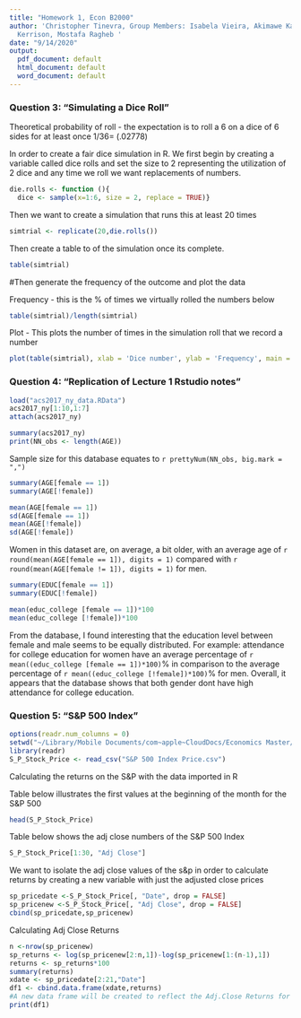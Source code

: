 ```yaml
---
title: "Homework 1, Econ B2000"
author: 'Christopher Tinevra, Group Members: Isabela Vieira, Akimawe Kadiri, Nicole
  Kerrison, Mostafa Ragheb '
date: "9/14/2020"
output:
  pdf_document: default
  html_document: default
  word_document: default
---
```


### Question 3: "Simulating a Dice Roll"

Theoretical probability of roll - the expectation is to roll a 6 on a dice of 6 sides for at least once 1/36= (.02778)

In order to create a fair dice simulation in R. We first  begin by creating a variable called dice rolls and set the size to 2 representing the utilization of 2 dice and any time we roll we want replacements of numbers.

```r
die.rolls <- function (){
  dice <- sample(x=1:6, size = 2, replace = TRUE)}

```

Then we want to create a simulation that runs this at least 20 times

```r
simtrial <- replicate(20,die.rolls())
```

Then create a table to of the simulation once its complete.

```r
table(simtrial)
```

#Then generate the frequency of the outcome and plot the data

Frequency - this is the % of times we virtually rolled the numbers below

```r
table(simtrial)/length(simtrial)
```

Plot - This plots the number of times in the simulation roll that we record a number 

```r
plot(table(simtrial), xlab = 'Dice number', ylab = 'Frequency', main = '20 Rolls of 2 Fair Dice')
```

### Question 4: "Replication of Lecture 1 Rstudio notes"

```r
load("acs2017_ny_data.RData")
acs2017_ny[1:10,1:7]
attach(acs2017_ny)
```
```r
summary(acs2017_ny)
print(NN_obs <- length(AGE))
```
Sample size for this database equates to `r prettyNum(NN_obs, big.mark = ",")`

```r
summary(AGE[female == 1])
summary(AGE[!female])
```

```r
mean(AGE[female == 1])
sd(AGE[female == 1])
mean(AGE[!female])
sd(AGE[!female])
```

Women in this dataset are, on average, a bit older, with an average age of `r round(mean(AGE[female == 1]), digits = 1)` compared with `r round(mean(AGE[female != 1]), digits = 1)` for men. 

```r
summary(EDUC[female == 1])
summary(EDUC[!female])
```

```r
mean(educ_college [female == 1])*100
mean(educ_college [!female])*100

```
From the database, I found interesting that the education level between female and male seems to be equally distributed. For example: attendance for college education for women have an average percentage of `r mean((educ_college [female == 1])*100)`% in comparison to the average percentage of `r mean((educ_college [!female])*100)`% for men. Overall, it appears that the database shows that both gender dont have high attendance for college education.

### Question 5: "S&P 500 Index"

```r
options(readr.num_columns = 0)
setwd("~/Library/Mobile Documents/com~apple~CloudDocs/Economics Master/Econometrics/HW_1_R_markdown_files")
library(readr)
S_P_Stock_Price <- read_csv("S&P 500 Index Price.csv")
```

Calculating the returns on the S&P with the data imported in R

Table below illustrates the first values at the beginning of the month for the S&P 500

```r
head(S_P_Stock_Price)
```

Table below shows the adj close numbers of the S&P 500 Index

```r
S_P_Stock_Price[1:30, "Adj Close"]
```

We want to isolate the adj close values of the s&p in order to calculate returns by creating a new variable with just the adjusted close prices

```r
sp_pricedate <-S_P_Stock_Price[, "Date", drop = FALSE]
sp_pricenew <-S_P_Stock_Price[, "Adj Close", drop = FALSE]
cbind(sp_pricedate,sp_pricenew)
```

Calculating Adj Close Returns 

```r
n <-nrow(sp_pricenew)
sp_returns <- log(sp_pricenew[2:n,1])-log(sp_pricenew[1:(n-1),1])
returns <- sp_returns*100
summary(returns)
xdate <- sp_pricedate[2:21,"Date"]
df1 <- cbind.data.frame(xdate,returns)
#A new data frame will be created to reflect the Adj.Close Returns for S&P500 with each date
print(df1)
```
